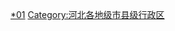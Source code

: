[[Category:唐山行政区划|*01]]
[[Category:河北各地级市县级行政区|Category:河北各地级市县级行政区]]
<br>{{hideh
|Head = 唐山各区县市所辖乡镇与街道
|FrameStyle   = border:solid 2px #0000ff;
|HeadStyle    = text-align:center;background:transparent;
|ContentStyle = background: #FFFFE0; font size="80%"
}}
{{edit|Template:唐山市路北区行政区划}}{{唐山市路北区行政区划|state=expanded}}<br>
{{edit|Template:唐山市路南区行政区划}}{{唐山市路南区行政区划|state=expanded}}<br>
{{edit|Template:唐山市古冶区行政区划}}{{唐山市古冶区行政区划|state=expanded}}<br>
{{edit|Template:唐山市开平区行政区划}}{{唐山市开平区行政区划|state=expanded}}<br>
{{edit|Template:唐山市丰南区行政区划}}{{唐山市丰南区行政区划|state=expanded}}<br>
{{edit|Template:唐山市丰润区行政区划}}{{唐山市丰润区行政区划|state=expanded}}<br>
{{edit|Template:遵化市行政区划}}{{遵化市行政区划|state=expanded}}<br>
{{edit|Template:迁安市行政区划}}{{迁安市行政区划|state=expanded}}<br>
{{edit|Template:迁西县行政区划}}{{迁西县行政区划|state=expanded}}<br>
{{edit|Template:滦南县行政区划}}{{滦南县行政区划|state=expanded}}<br>
{{edit|Template:玉田县行政区划}}{{玉田县行政区划|state=expanded}}<br>
{{edit|Template:唐海县行政区划}}{{唐海县行政区划|state=expanded}}<br>
{{edit|Template:乐亭县行政区划}}{{乐亭县行政区划|state=expanded}}<br>
{{edit|Template:滦县行政区划}}{{滦县行政区划|state=expanded}}<br>
{{hidef}}